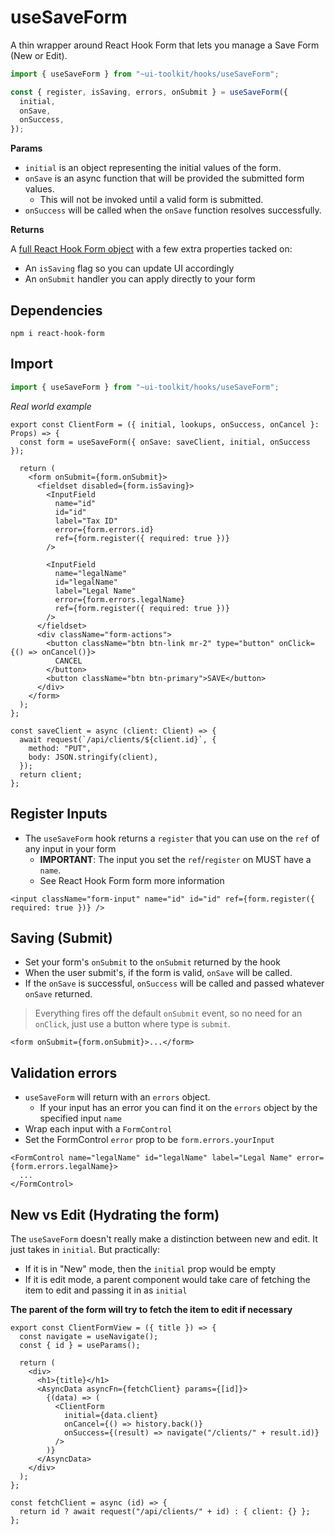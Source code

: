 
<Meta title="Hooks/useSaveForm" />

# useSaveForm

A thin wrapper around
React Hook Form that lets you manage a Save Form (New or Edit).

```typescript
import { useSaveForm } from "~ui-toolkit/hooks/useSaveForm";

const { register, isSaving, errors, onSubmit } = useSaveForm({
  initial,
  onSave,
  onSuccess,
});
```

**Params**

- `initial` is an object representing the initial values of the form.
- `onSave` is an async function that will be provided the submitted form values.
  - This will not be invoked until a valid form is submitted.
- `onSuccess` will be called when the `onSave` function resolves successfully.

**Returns**

A [full React Hook Form object](https://react-hook-form.com/api/useform/register) with a
few extra properties tacked on:

- An `isSaving` flag so you can update UI accordingly
- An `onSubmit` handler you can apply directly to your form

## Dependencies

```
npm i react-hook-form
```

## Import

```js
import { useSaveForm } from "~ui-toolkit/hooks/useSaveForm";
```

_Real world example_

```tsx
export const ClientForm = ({ initial, lookups, onSuccess, onCancel }: Props) => {
  const form = useSaveForm({ onSave: saveClient, initial, onSuccess });

  return (
    <form onSubmit={form.onSubmit}>
      <fieldset disabled={form.isSaving}>
        <InputField
          name="id"
          id="id"
          label="Tax ID"
          error={form.errors.id}
          ref={form.register({ required: true })}
        />

        <InputField
          name="legalName"
          id="legalName"
          label="Legal Name"
          error={form.errors.legalName}
          ref={form.register({ required: true })}
        />
      </fieldset>
      <div className="form-actions">
        <button className="btn btn-link mr-2" type="button" onClick={() => onCancel()}>
          CANCEL
        </button>
        <button className="btn btn-primary">SAVE</button>
      </div>
    </form>
  );
};

const saveClient = async (client: Client) => {
  await request(`/api/clients/${client.id}`, {
    method: "PUT",
    body: JSON.stringify(client),
  });
  return client;
};
```

## Register Inputs

- The `useSaveForm` hook returns a `register` that you can use on the `ref` of any input in your form
  - **IMPORTANT**: The input you set the `ref`/`register` on MUST have a `name`.
  - See React Hook Form form more information

```tsx
<input className="form-input" name="id" id="id" ref={form.register({ required: true })} />
```

## Saving (Submit)

- Set your form's `onSubmit` to the `onSubmit` returned by the hook
- When the user submit's, if the form is valid, `onSave` will be called.
- If the `onSave` is successful, `onSuccess` will be called and passed whatever `onSave` returned.

> Everything fires off the default `onSubmit` event, so no need for an `onClick`, just use a button where type is `submit`.

```tsx
<form onSubmit={form.onSubmit}>...</form>
```

## Validation errors

- `useSaveForm` will return with an `errors` object.
  - If your input has an error you can find it on the `errors` object by the specified input `name`
- Wrap each input with a `FormControl`
- Set the FormControl `error` prop to be `form.errors.yourInput`

```tsx
<FormControl name="legalName" id="legalName" label="Legal Name" error={form.errors.legalName}>
  ...
</FormControl>
```

## New vs Edit (Hydrating the form)

The `useSaveForm` doesn't really make a distinction between new and edit. It just takes in `initial`. But practically:

- If it is in "New" mode, then the `initial` prop would be empty
- If it is edit mode, a parent component would take care of fetching the item to edit and passing it in as `initial`

**The parent of the form will try to fetch the item to edit if necessary**

```tsx
export const ClientFormView = ({ title }) => {
  const navigate = useNavigate();
  const { id } = useParams();

  return (
    <div>
      <h1>{title}</h1>
      <AsyncData asyncFn={fetchClient} params={[id]}>
        {(data) => (
          <ClientForm
            initial={data.client}
            onCancel={() => history.back()}
            onSuccess={(result) => navigate("/clients/" + result.id)}
          />
        )}
      </AsyncData>
    </div>
  );
};

const fetchClient = async (id) => {
  return id ? await request("/api/clients/" + id) : { client: {} };
};
```
